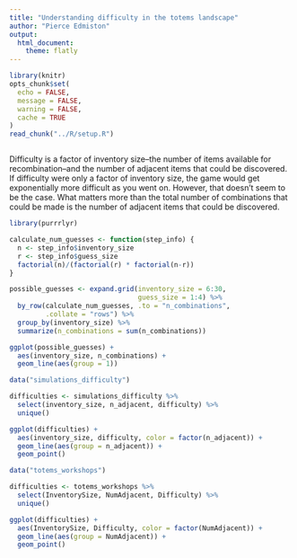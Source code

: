 ```yaml
---
title: "Understanding difficulty in the totems landscape"
author: "Pierce Edmiston"
output:
  html_document:
    theme: flatly
---
```


```r
library(knitr)
opts_chunk$set(
  echo = FALSE,
  message = FALSE,
  warning = FALSE,
  cache = TRUE
)
read_chunk("../R/setup.R")
```

```r
```

Difficulty is a factor of inventory size--the number of items available for recombination--and the number of adjacent items that could be discovered. If difficulty were only a factor of inventory size, the game would get exponentially more difficult as you went on. However, that doesn't seem to be the case. What matters more than the total number of combinations that could be made is the number of adjacent items that could be discovered.

```r
library(purrrlyr)

calculate_num_guesses <- function(step_info) {
  n <- step_info$inventory_size
  r <- step_info$guess_size
  factorial(n)/(factorial(r) * factorial(n-r))
}

possible_guesses <- expand.grid(inventory_size = 6:30,
                                guess_size = 1:4) %>%
  by_row(calculate_num_guesses, .to = "n_combinations",
         .collate = "rows") %>%
  group_by(inventory_size) %>%
  summarize(n_combinations = sum(n_combinations))

ggplot(possible_guesses) +
  aes(inventory_size, n_combinations) +
  geom_line(aes(group = 1))
```

```r
data("simulations_difficulty")

difficulties <- simulations_difficulty %>%
  select(inventory_size, n_adjacent, difficulty) %>%
  unique()

ggplot(difficulties) +
  aes(inventory_size, difficulty, color = factor(n_adjacent)) +
  geom_line(aes(group = n_adjacent)) +
  geom_point()
```

```r
data("totems_workshops")

difficulties <- totems_workshops %>%
  select(InventorySize, NumAdjacent, Difficulty) %>%
  unique()

ggplot(difficulties) +
  aes(InventorySize, Difficulty, color = factor(NumAdjacent)) +
  geom_line(aes(group = NumAdjacent)) +
  geom_point()
```
